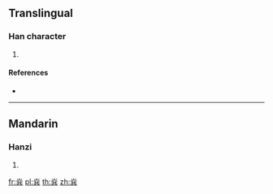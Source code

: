 {{character info/new}}
==Translingual==

===Han character===
{{Han char|rn=86|rad=火|as=06|sn=10|four=90801|canj=FTC,XFTC|ids=⿱火共}}

# {{defn|Han|sort=火06}}

====References====
* {{Han ref|kx=0671.060|dkj=19013|hdz=32199.010|uh=70E1|ud=28897|bh=D27C|bd=53884}}

----

==Mandarin==

===Hanzi===
{{cmn-hanzi|pin=[[guāng]] ([[guang1]])|wg=kuang<sup>1</sup>}}

# {{defn|lang=cmn|sort=火06}}

[[fr:烡]]
[[pl:烡]]
[[th:烡]]
[[zh:烡]]